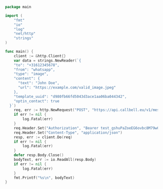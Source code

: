 ```go
package main

import (
	"fmt"
	"io"
	"log"
	"net/http"
	"strings"
)

func main() {
	client := &http.Client{}
	var data = strings.NewReader(`{
    "to": "+31612345678",
    "from": "whatsapp",
    "type": "image",
    "content": {
      "text": "John Doe",
      "url": "https://example.com/valid_image.jpeg"
    },
    "template_uuid": "d980fb66fd5043d3ace1aa06ba044342",
    "optin_contact": true
  }`)
	req, err := http.NewRequest("POST", "https://api.callbell.eu/v1/messages/send", data)
	if err != nil {
		log.Fatal(err)
	}
	req.Header.Set("Authorization", "Bearer test_gshuPaZoeEG6ovbc8M79w0QyM")
	req.Header.Set("Content-Type", "application/json")
	resp, err := client.Do(req)
	if err != nil {
		log.Fatal(err)
	}
	defer resp.Body.Close()
	bodyText, err := io.ReadAll(resp.Body)
	if err != nil {
		log.Fatal(err)
	}
	fmt.Printf("%s\n", bodyText)
}

```